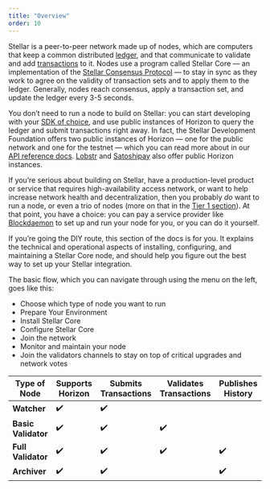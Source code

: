 ```yaml
---
title: "Overview"
order: 10
---
```


Stellar is a peer-to-peer network made up of nodes, which are computers that keep a common distributed [ledger](link), and that communicate to validate and add [transactions](link) to it.  Nodes use a program called Stellar Core — an implementation of the [Stellar Consensus Protocol](link) — to stay in sync as they work to agree on the validity of transaction sets and to apply them to the ledger.  Generally, nodes reach consensus, apply a transaction set, and update the ledger every 3-5 seconds.

You don’t need to run a node to build on Stellar: you can start developing with your [SDK of choice](link), and use public instances of Horizon to query the ledger and submit transactions right away.  In fact, the Stellar Development Foundation offers two public instances of Horizon — one for the public network and one for the testnet — which you can read more about in our [API reference docs](link).  [Lobstr](link) and [Satoshipay](link) also offer public Horizon instances.

If you’re serious about building on Stellar, have a production-level product or service that requires high-availability access network, or want to help increase network health and decentralization, then you probably *do* want to run a node, or even a trio of nodes (more on that in the [Tier 1 section](link)).  At that point, you have a choice: you can pay a service provider like [Blockdaemon](link) to set up and run your node for you, or you can do it yourself. 

If you’re going the DIY route, this section of the docs is for you.  It explains the technical and operational aspects of installing, configuring, and maintaining a Stellar Core node, and should help you figure out the best way to set up your Stellar integration.

The basic flow, which you can navigate through using the menu on the left, goes like this:
* Choose which type of node you want to run
* Prepare Your Environment
* Install Stellar Core
* Configure Stellar Core
* Join the network
* Monitor and maintain your node
* Join the validators channels to stay on top of critical upgrades and network votes

| Type of Node | Supports Horizon | Submits Transactions | Validates Transactions | Publishes History |
|--------------|------------------|----------------------|------------------------|-------------------|
|**Watcher**   | :heavy_check_mark:              | :heavy_check_mark:                 |                    |              |
|**Basic Validator**| :heavy_check_mark:         | :heavy_check_mark:                 | :heavy_check_mark:                   |                |
|**Full Validator**| :heavy_check_mark:          | :heavy_check_mark:              | :heavy_check_mark:                | :heavy_check_mark:               |
|**Archiver**| :heavy_check_mark: | :heavy_check_mark: | |:heavy_check_mark: |

